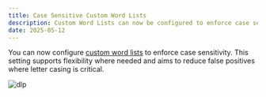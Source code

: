 ```yaml
---
title: Case Sensitive Custom Word Lists
description: Custom Word Lists can now be configured to enforce case sensitivity.
date: 2025-05-12
---
```


You can now configure [custom word lists](/cloudflare-one/policies/data-loss-prevention/datasets/#custom-wordlist) to enforce case sensitivity. This setting supports flexibility where needed and aims to reduce false positives where letter casing is critical.

![dlp](~/assets/images/changelog/dlp/case-sesitive-cwl.png)
